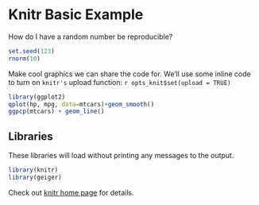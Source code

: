 

Knitr Basic Example
===================

How do I have a random number be reproducible?

``` r
set.seed(123)
rnorm(10)
````


Make cool graphics we can share the code for.  We'll use some inline code to turn on `knitr's` upload function: `r opts_knit$set(upload = TRUE) `


``` r
library(ggplot2)
qplot(hp, mpg, data=mtcars)+geom_smooth()
ggpcp(mtcars) + geom_line()
````



## Libraries

These libraries will load without printing any messages to the output. 

``` r
library(knitr)
library(geiger)
````

Check out [knitr home page](https://knitr.github.com) for details. 
